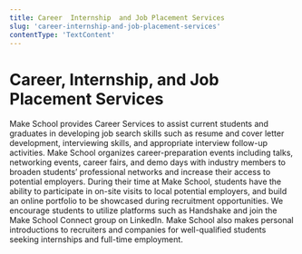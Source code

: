 ```yaml
---
title: Career  Internship  and Job Placement Services
slug: 'career-internship-and-job-placement-services'
contentType: 'TextContent'
---
```


# Career, Internship, and Job Placement Services

Make School provides Career Services to assist current students and graduates in developing job
search skills such as resume and cover letter development, interviewing skills, and appropriate
interview follow-up activities. Make School organizes career-preparation events including talks,
networking events, career fairs, and demo days with industry members to broaden students’
professional networks and increase their access to potential employers. During their time at Make
School, students have the ability to participate in on-site visits to local potential employers, and
build an online portfolio to be showcased during recruitment opportunities. We encourage students to
utilize platforms such as Handshake and join the Make School Connect group on LinkedIn. Make School
also makes personal introductions to recruiters and companies for well-qualified students seeking
internships and full-time employment.
